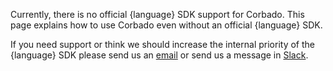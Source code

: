 Currently, there is no official {language} SDK support for Corbado. This page explains how to use Corbado even without an official {language} SDK.

If you need support or think we should increase the internal priority of the {language} SDK please send us an [email](mailto:support@corbado.com) or send us a message in [Slack](https://bit.ly/passkeys-community/test).
